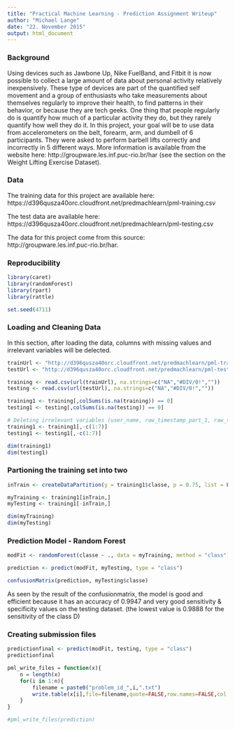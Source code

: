 ```yaml
---
title: "Practical Machine Learning - Prediction Assignment Writeup"
author: "Michael Lange"
date: "22. November 2015"
output: html_document
---
```


### Background
Using devices such as Jawbone Up, Nike FuelBand, and Fitbit it is now possible to collect a large amount of data about personal activity relatively inexpensively. These type of devices are part of the quantified self movement and a group of enthusiasts who take measurements about themselves regularly to improve their health, to find patterns in their behavior, or because they are tech geeks. One thing that people regularly do is quantify how much of a particular activity they do, but they rarely quantify how well they do it. In this project, your goal will be to use data from accelerometers on the belt, forearm, arm, and dumbell of 6 participants. They were asked to perform barbell lifts correctly and incorrectly in 5 different ways. More information is available from the website here: http://groupware.les.inf.puc-rio.br/har (see the section on the Weight Lifting Exercise Dataset).


### Data
The training data for this project are available here:
https://d396qusza40orc.cloudfront.net/predmachlearn/pml-training.csv

The test data are available here:
https://d396qusza40orc.cloudfront.net/predmachlearn/pml-testing.csv

The data for this project come from this source: http://groupware.les.inf.puc-rio.br/har.


### Reproducibility
```r
library(caret)
library(randomForest)
library(rpart)
library(rattle)

set.seed(4711)
```


### Loading and Cleaning Data
In this section, after loading the data, columns with missing values and irrelevant variables will be delected.

```r
trainUrl <- "http://d396qusza40orc.cloudfront.net/predmachlearn/pml-training.csv"
testUrl <- "http://d396qusza40orc.cloudfront.net/predmachlearn/pml-testing.csv"

training <- read.csv(url(trainUrl), na.strings=c("NA","#DIV/0!",""))
testing <- read.csv(url(testUrl), na.strings=c("NA","#DIV/0!",""))

training1 <- training[,colSums(is.na(training)) == 0]
testing1 <- testing[,colSums(is.na(testing)) == 0]

# Deleting irrelevant variables (user_name, raw_timestamp_part_1, raw_timestamp_part_, 2 cvtd_timestamp, new_window, and num_window; columns 1 to 7)
training1 <- training1[,-c(1:7)]
testing1 <- testing1[,-c(1:7)]

dim(training1)
dim(testing1)
```


### Partioning the training set into two
```r
inTrain <- createDataPartition(y = training1$classe, p = 0.75, list = FALSE)

myTraining <- training1[inTrain,]
myTesting <- training1[-inTrain,]

dim(myTraining)
dim(myTesting)
```


### Prediction Model - Random Forest
```r
modFit <- randomForest(classe ~ ., data = myTraining, method = "class")

prediction <- predict(modFit, myTesting, type = "class")

confusionMatrix(prediction, myTesting$classe)
```
As seen by the result of the confusionmatrix, the model is good and efficient because it has an accuracy of 0.9947 and very good sensitivity & specificity values on the testing dataset. (the lowest value is 0.9888 for the sensitivity of the class D)


### Creating submission files
```r
predictionfinal <- predict(modFit, testing, type = "class")
predictionfinal

pml_write_files = function(x){
    n = length(x)
    for(i in 1:n){
        filename = paste0("problem_id_",i,".txt")
        write.table(x[i],file=filename,quote=FALSE,row.names=FALSE,col.names=FALSE)
    }
}

#pml_write_files(prediction)
```

